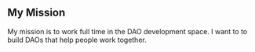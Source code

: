 
##  My Mission

My mission is to work full time in the DAO development space.
I want to to build DAOs that help people work together.
